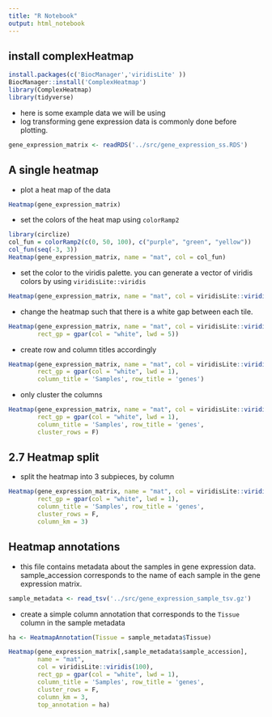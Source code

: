 ```yaml
---
title: "R Notebook"
output: html_notebook
---
```


## install complexHeatmap
```r
install.packages(c('BiocManager','viridisLite' ))
BiocManager::install('ComplexHeatmap')
library(ComplexHeatmap) 
library(tidyverse)
```

- here is some example data we will be using
- log transforming gene expression data is commonly done before plotting.
```r

gene_expression_matrix <- readRDS('../src/gene_expression_ss.RDS')

```

## A single heatmap 

- plot a heat map of the data 
```r
Heatmap(gene_expression_matrix)
```

- set the colors of the heat map using `colorRamp2`

```r
library(circlize)
col_fun = colorRamp2(c(0, 50, 100), c("purple", "green", "yellow"))
col_fun(seq(-3, 3))
Heatmap(gene_expression_matrix, name = "mat", col = col_fun)
```

- set the color to the viridis palette. you can generate a vector of viridis colors by using `viridisLite::viridis`

```r
Heatmap(gene_expression_matrix, name = "mat", col = viridisLite::viridis(100))


```

- change the heatmap such that there is a white gap between each tile.

```r
Heatmap(gene_expression_matrix, name = "mat", col = viridisLite::viridis(100), 
        rect_gp = gpar(col = "white", lwd = 5))
```

- create row and column titles accordingly 

```r
Heatmap(gene_expression_matrix, name = "mat", col = viridisLite::viridis(100), 
        rect_gp = gpar(col = "white", lwd = 1), 
        column_title = 'Samples', row_title = 'genes')
```


- only cluster the columns

```r

Heatmap(gene_expression_matrix, name = "mat", col = viridisLite::viridis(100), 
        rect_gp = gpar(col = "white", lwd = 1), 
        column_title = 'Samples', row_title = 'genes', 
        cluster_rows = F)

```

## 2.7 Heatmap split

- split the heatmap into 3 subpieces, by column

```r


Heatmap(gene_expression_matrix, name = "mat", col = viridisLite::viridis(100), 
        rect_gp = gpar(col = "white", lwd = 1), 
        column_title = 'Samples', row_title = 'genes', 
        cluster_rows = F, 
        column_km = 3)

```


## Heatmap annotations 
- this file contains metadata about the samples in gene expression data. sample_accession corresponds to the name of each sample in the gene expression matrix.

```r

sample_metadata <- read_tsv('../src/gene_expression_sample_tsv.gz')

```

- create a simple column annotation that corresponds to the `Tissue` column in the sample metadata

```r

ha <- HeatmapAnnotation(Tissue = sample_metadata$Tissue)

Heatmap(gene_expression_matrix[,sample_metadata$sample_accession], 
        name = "mat", 
        col = viridisLite::viridis(100), 
        rect_gp = gpar(col = "white", lwd = 1), 
        column_title = 'Samples', row_title = 'genes', 
        cluster_rows = F, 
        column_km = 3, 
        top_annotation = ha)



```



